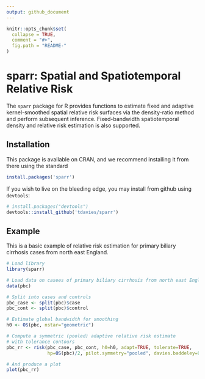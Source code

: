 ```yaml
---
output: github_document
---
```


<!-- README.md is generated from README.Rmd. Please edit that file -->

```r
knitr::opts_chunk$set(
  collapse = TRUE,
  comment = "#>",
  fig.path = "README-"
)
```

# sparr: Spatial and Spatiotemporal Relative Risk

The `sparr` package for R provides functions to estimate fixed and adaptive kernel-smoothed
spatial relative risk surfaces via the density-ratio method and perform subsequent inference.
Fixed-bandwidth spatiotemporal density and relative risk estimation is also supported.

## Installation

This package is available on CRAN, and we recommend installing it from there using the standard

```r
install.packages('sparr')
```

If you wish to live on the bleeding edge, you may install from github using `devtools`:

```r
# install.packages("devtools")
devtools::install_github('tdavies/sparr')
```

## Example

This is a basic example of relative risk estimation for primary biliary cirrhosis cases
from north east England.

```r
# Load library
library(sparr)

# Load data on casees of primary biliary cirrhosis from north east England
data(pbc)

# Split into cases and controls
pbc_case <- split(pbc)$case
pbc_cont <- split(pbc)$control

# Estimate global bandwidth for smoothing
h0 <- OS(pbc, nstar="geometric")

# Compute a symmetric (pooled) adaptive relative risk estimate
# with tolerance contours
pbc_rr <- risk(pbc_case, pbc_cont, h0=h0, adapt=TRUE, tolerate=TRUE,
               hp=OS(pbc)/2, pilot.symmetry="pooled", davies.baddeley=0.05)

# And produce a plot
plot(pbc_rr)
```
